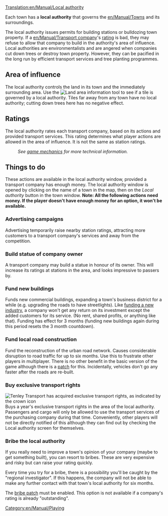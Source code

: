 [[Translation:en/Manual/Local authority]]

Each town has a '''local authority''' that governs the [[en/Manual/Towns]] and its surroundings.  

The local authority issues permits for building stations or bulldozing town property. If a [[en/Manual/Transport company]]'s [[en/Manual/Game Mechanics/Main Page#local-authority-rating|rating]] is bad, they may refuse to allow that company to build in the authority's area of influence. Local authorities are environmentalists and are angered when companies cut down trees or destroy town property. However, they can be pacified in the long run by efficient transport services and tree planting programmes.

==Area of influence==
The local authority controls the land in its town and the immediately surrounding area.  Use the [[File:en/Manual/Manual html 51cda05b.png|Land area information]] tool to see if a tile is governed by a local authority.  Tiles far away from any town have no local authority; cutting down trees here has no negative effect.

==Ratings==
The local authority rates each transport company, based on its actions and provided transport services.  This rating determines what player actions are allowed in the area of influence.  It is not the same as station ratings.
:''See [[en/Manual/Game Mechanics/Main Page#local-authority-rating|game mechanics]] for more technical information.''

==Things to do==
These actions are available in the local authority window, provided a transport company has enough money. The local authority window is opened by clicking on the name of a town in the map, then on the ''Local authority'' button in the town window.
'''Note:  All the following actions need money.  If the player doesn't have enough money for an option, it won't be available.'''

===Advertising campaigns===
Advertising temporarily raise nearby station ratings, attracting more customers to a transport company's services and away from the competition.

===Build statue of company owner===
A transport company may build a statue in honour of its owner. This will increase its ratings at stations in the area, and looks impressive to passers by.

===Fund new buildings===
Funds new commercial buildings, expanding a town's business district for a while (e.g. upgrading the roads to have streetlights). Like [[en/Manual/Industries#prospecting-new-industries|funding a new industry]], a company won't get any return on its investment except the added customers for its service. (No rent, shared profits, or anything like that). Funding has effect for 3 months (funding new buildings again during this period resets the 3 month countdown).

===Fund local road construction===
Fund the reconstruction of the urban road network. Causes considerable disruption to road traffic for up to six months. Use this to frustrate other players in multiplayer. There is no other benefit in the basic version of the game although there is a [[en/Archive/Manual/Settings/Remove absurd road-elements during the road construction|patch]] for this. Incidentally, vehicles don't go any faster after the roads are re-built.

===Buy exclusive transport rights===
[[File:en/Manual/Exclusive transport rights.png|frame|right|Tenley Transport has acquired exclusive transport rights, as indicated by the crown icon]]
Buys a year's exclusive transport rights in the area of the local authority. Passengers and cargo will only be allowed to use the transport services of the purchasing company during that time.  Conveniently, other players will not be directly notified of this although they can find out by checking the Local authority screen for themselves.

===Bribe the local authority===
If you really need to improve a town's opinion of your company (maybe to get something built), you can resort to bribes.  These are very expensive and risky but can raise your rating quickly. 

Every time you try for a bribe, there is a possibility you'll be caught by the "regional investigator". If this happens, the company will not be able to make any further contact with that town's local authority for six months. 

The [[en/Archive/Manual/Settings/Bribe authority|bribe patch]] must be enabled. This option is not available if a company's rating is already "outstanding".

[[Category:en/Manual/Playing]]